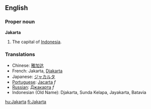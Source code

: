 {{wikipedia}}
==English==
===Proper noun===
'''Jakarta'''

#The capital of [[Indonesia]].

===Translations===
*Chinese: [[雅加达]]
*French: Jakarta, [[Djakarta]]
*Japanese: [[ジャカルタ]]
*[[Portuguese]]: [[Jacarta]] ''f''
*[[Russian]]: [[Джакарта]] ''f''
*Indonesian (Old Name): Djakarta, Sunda Kelapa, Jayakarta, Batavia

[[hu:Jakarta]]
[[fi:Jakarta]]